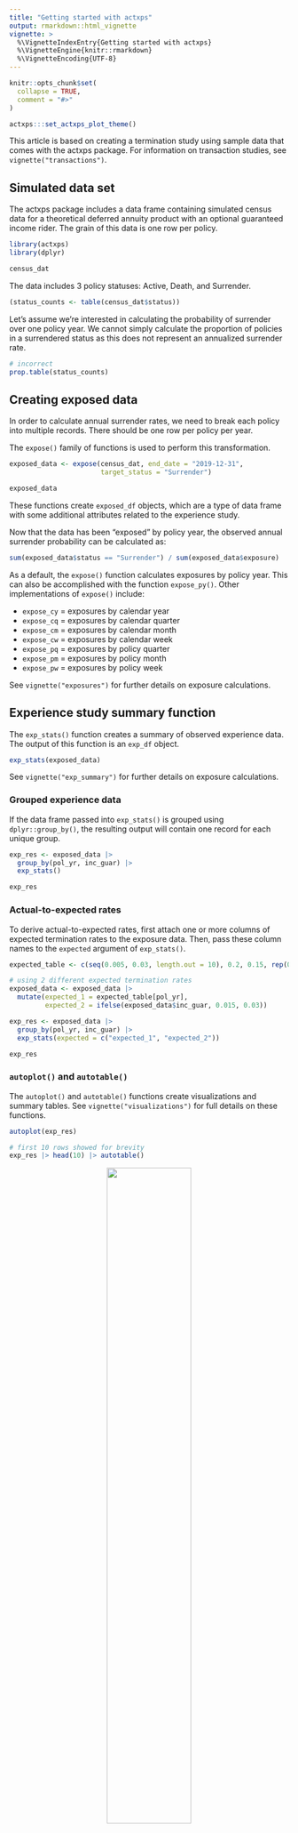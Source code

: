 ```yaml
---
title: "Getting started with actxps"
output: rmarkdown::html_vignette
vignette: >
  %\VignetteIndexEntry{Getting started with actxps}
  %\VignetteEngine{knitr::rmarkdown}
  %\VignetteEncoding{UTF-8}
---
```


```r
knitr::opts_chunk$set(
  collapse = TRUE,
  comment = "#>"
)

actxps:::set_actxps_plot_theme()

```

This article is based on creating a termination study using sample data that 
comes with the actxps package. For information on transaction studies, see 
`vignette("transactions")`.

## Simulated data set

The actxps package includes a data frame containing simulated census data for a theoretical deferred annuity product with an optional guaranteed income rider. The grain of this data is one row per policy.

```r
library(actxps)
library(dplyr)

census_dat
```

The data includes 3 policy statuses: Active, Death, and Surrender.

```r
(status_counts <- table(census_dat$status))
```

Let's assume we're interested in calculating the probability of surrender over one policy year. We cannot simply calculate the proportion of policies in a surrendered status as this does not represent an annualized surrender rate.

```r
# incorrect
prop.table(status_counts)
```

## Creating exposed data

In order to calculate annual surrender rates, we need to break each policy into multiple records. There should be one row per policy per year.

The `expose()` family of functions is used to perform this transformation.


```r
exposed_data <- expose(census_dat, end_date = "2019-12-31",
                       target_status = "Surrender")

exposed_data
```

These functions create `exposed_df` objects, which are a type of data frame with some additional attributes related to the experience study.

Now that the data has been "exposed" by policy year, the observed annual surrender probability can be calculated as:

```r
sum(exposed_data$status == "Surrender") / sum(exposed_data$exposure)
```

As a default, the `expose()` function calculates exposures by policy year. This can also be accomplished with the function `expose_py()`. Other implementations of `expose()` include:

- `expose_cy` = exposures by calendar year
- `expose_cq` = exposures by calendar quarter
- `expose_cm` = exposures by calendar month
- `expose_cw` = exposures by calendar week
- `expose_pq` = exposures by policy quarter
- `expose_pm` = exposures by policy month
- `expose_pw` = exposures by policy week

See `vignette("exposures")` for further details on exposure calculations.

## Experience study summary function

The `exp_stats()` function creates a summary of observed experience data. The output of this function is an `exp_df` object.

```r
exp_stats(exposed_data)
```

See `vignette("exp_summary")` for further details on exposure calculations.

### Grouped experience data

If the data frame passed into `exp_stats()` is grouped using `dplyr::group_by()`, the resulting output will contain one record for each unique group.

```r
exp_res <- exposed_data |>
  group_by(pol_yr, inc_guar) |>
  exp_stats()

exp_res
```

### Actual-to-expected rates

To derive actual-to-expected rates, first attach one or more columns of expected termination rates to the exposure data. Then, pass these column names to the `expected` argument of `exp_stats()`.

```r
expected_table <- c(seq(0.005, 0.03, length.out = 10), 0.2, 0.15, rep(0.05, 3))

# using 2 different expected termination rates
exposed_data <- exposed_data |>
  mutate(expected_1 = expected_table[pol_yr],
         expected_2 = ifelse(exposed_data$inc_guar, 0.015, 0.03))

exp_res <- exposed_data |>
  group_by(pol_yr, inc_guar) |>
  exp_stats(expected = c("expected_1", "expected_2"))

exp_res

```

### `autoplot()` and `autotable()`

The `autoplot()` and `autotable()` functions create visualizations and summary tables. See `vignette("visualizations")` for full details on these functions.

```r
autoplot(exp_res)
```

```r
# first 10 rows showed for brevity
exp_res |> head(10) |> autotable()
```

<center><img src="../man/figures/exp_gt.png" width="55%" height="55%" /></center>

### `summary()`

Calling the `summary()` function on an `exp_df` object re-summarizes experience results. This also produces an `exp_df` object.

```r
summary(exp_res)
```

If additional variables are passed to `...`, these variables become groups in the re-summarized `exp_df` object.

```r
summary(exp_res, inc_guar)
```

## Shiny App

Passing an `exposed_df` object to the `exp_shiny()` function launches a Shiny app that enables interactive exploration of experience data.

```r
exp_shiny(exposed_data)
```

<img src="../man/figures/exp_shiny.png" width="100%" />
